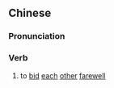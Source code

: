 {{also|相别}}
==Chinese==
{{zh-forms|s=相别}}

===Pronunciation===
{{zh-pron
|m=xiāngbié
|cat=v
}}

===Verb===
{{zh-verb}}

# {{lb|zh|literary}} to [[bid]] [[each]] [[other]] [[farewell]]